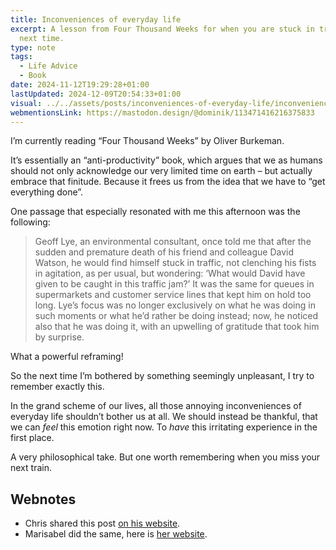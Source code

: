 ```yaml
---
title: Inconveniences of everyday life
excerpt: A lesson from Four Thousand Weeks for when you are stuck in traffic the
  next time.
type: note
tags:
  - Life Advice
  - Book
date: 2024-11-12T19:29:28+01:00
lastUpdated: 2024-12-09T20:54:33+01:00
visual: ../../assets/posts/inconveniences-of-everyday-life/inconveniences-3b4d478fce.jpg
webmentionsLink: https://mastodon.design/@dominik/113471416216375833
---
```


I’m currently reading “Four Thousand Weeks” by Oliver Burkeman.

It’s essentially an “anti-productivity” book, which argues that we as humans should not only acknowledge our very limited time on earth – but actually embrace that finitude. Because it frees us from the idea that we have to “get everything done”.

One passage that especially resonated with me this afternoon was the following:

> Geoff Lye, an environmental consultant, once told me that after the sudden and premature death of his friend and colleague David Watson, he would find himself stuck in traffic, not clenching his fists in agitation, as per usual, but wondering: ‘What would David have given to be caught in this traffic jam?’ It was the same for queues in supermarkets and customer service lines that kept him on hold too long. Lye’s focus was no longer exclusively on what he was doing in such moments or what he’d rather be doing instead; now, he noticed also that he was doing it, with an upwelling of gratitude that took him by surprise.

What a powerful reframing!

So the next time I’m bothered by something seemingly unpleasant, I try to remember exactly this.

In the grand scheme of our lives, all those annoying inconveniences of everyday life shouldn’t bother us at all. We should instead be thankful, that we can _feel_ this emotion right now. To _have_ this irritating experience in the first place.

A very philosophical take. But one worth remembering when you miss your next train.

## Webnotes
- Chris shared this post [on his website](https://chrisglass.com/links/).
- Marisabel did the same, here is [her website](https://marisabel.nl/social/).
